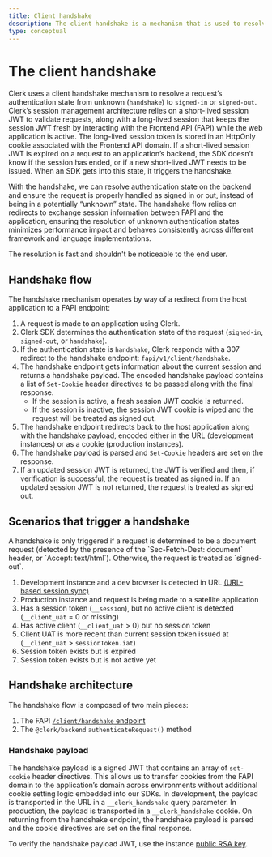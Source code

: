 ```yaml
---
title: Client handshake
description: The client handshake is a mechanism that is used to resolve a request’s authentication state from “unknown” to definitively signed in or signed out.
type: conceptual
---
```


# The client handshake

Clerk uses a client handshake mechanism to resolve a request’s authentication state from unknown (`handshake`) to `signed-in` or `signed-out`. Clerk’s session management architecture relies on a short-lived session JWT to validate requests, along with a long-lived session that keeps the session JWT fresh by interacting with the Frontend API (FAPI) while the web application is active. The long-lived session token is stored in an HttpOnly cookie associated with the Frontend API domain. If a short-lived session JWT is expired on a request to an application’s backend, the SDK doesn’t know if the session has ended, or if a new short-lived JWT needs to be issued. When an SDK gets into this state, it triggers the handshake.

With the handshake, we can resolve authentication state on the backend and ensure the request is properly handled as signed in or out, instead of being in a potentially “unknown” state. The handshake flow relies on redirects to exchange session information between FAPI and the application, ensuring the resolution of unknown authentication states minimizes performance impact and behaves consistently across different framework and language implementations.

The resolution is fast and shouldn't be noticeable to the end user.

## Handshake flow

The handshake mechanism operates by way of a redirect from the host application to a FAPI endpoint:

1. A request is made to an application using Clerk.
2. Clerk SDK determines the authentication state of the request (`signed-in`, `signed-out`, or `handshake`).
3. If the authentication state is `handshake`, Clerk responds with a 307 redirect to the handshake endpoint: `fapi/v1/client/handshake`.
4. The handshake endpoint gets information about the current session and returns a handshake payload. The encoded handshake payload contains a list of `Set-Cookie` header directives to be passed along with the final response.
    - If the session is active, a fresh session JWT cookie is returned.
    - If the session is inactive, the session JWT cookie is wiped and the request will be treated as signed out.
5. The handshake endpoint redirects back to the host application along with the handshake payload, encoded either in the URL (development instances) or as a cookie (production instances).
6. The handshake payload is parsed and `Set-Cookie` headers are set on the response.
7. If an updated session JWT is returned, the JWT is verified and then, if verification is successful, the request is treated as signed in. If an updated session JWT is not returned, the request is treated as signed out.

## Scenarios that trigger a handshake

<Callout type="warning">
A handshake is only triggered if a request is determined to be a document request (detected by the presence of the `Sec-Fetch-Dest: document` header, or `Accept: text/html`). Otherwise, the request is treated as `signed-out`.
</Callout>

1. Development instance and a dev browser is detected in URL 
[(URL-based session sync)](https://clerk.com/docs/upgrade-guides/url-based-session-syncing#url-based-session-syncing)
2. Production instance and request is being made to a satellite application
3. Has a session token (`__session`), but no active client is detected (`__client_uat` = 0 or missing)
4. Has active client (`__client_uat` > 0) but no session token
5. Client UAT is more recent than current session token issued at (`__client_uat` > `sessionToken.iat`)
6. Session token exists but is expired
7. Session token exists but is not active yet

## Handshake architecture

The handshake flow is composed of two main pieces:

1. The FAPI [`/client/handshake` endpoint](https://clerk.com/docs/reference/frontend-api/tag/Client#operation/handshakeClient)
2. The `@clerk/backend` `authenticateRequest()` method

### Handshake payload

The handshake payload is a signed JWT that contains an array of `set-cookie` header directives. This allows us to transfer cookies from the FAPI domain to the application’s domain across environments without additional cookie setting logic embedded into our SDKs. In development, the payload is transported in the URL in a `__clerk_handshake` query parameter. In production, the payload is transported in a `__clerk_handshake` cookie. On returning from the handshake endpoint, the handshake payload is parsed and the cookie directives are set on the final response.

To verify the handshake payload JWT, use the instance [public RSA key](https://clerk.com/docs/reference/frontend-api/tag/Well-Known#operation/GetJWKS).